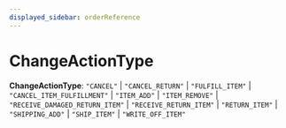 ```yaml
---
displayed_sidebar: orderReference
---
```



# ChangeActionType

 **ChangeActionType**: `"CANCEL"` \| `"CANCEL_RETURN"` \| `"FULFILL_ITEM"` \| `"CANCEL_ITEM_FULFILLMENT"` \| `"ITEM_ADD"` \| `"ITEM_REMOVE"` \| `"RECEIVE_DAMAGED_RETURN_ITEM"` \| `"RECEIVE_RETURN_ITEM"` \| `"RETURN_ITEM"` \| `"SHIPPING_ADD"` \| `"SHIP_ITEM"` \| `"WRITE_OFF_ITEM"`
